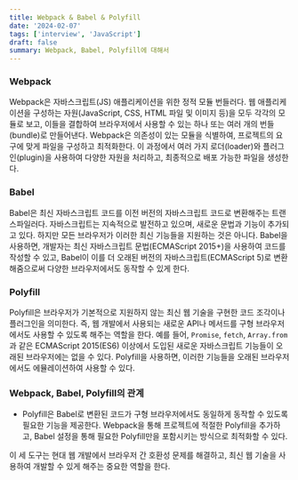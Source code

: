 ```yaml
---
title: Webpack & Babel & Polyfill
date: '2024-02-07'
tags: ['interview', 'JavaScript']
draft: false
summary: Webpack, Babel, Polyfill에 대해서
---
```


### Webpack

Webpack은 자바스크립트(JS) 애플리케이션을 위한 정적 모듈 번들러다. 웹 애플리케이션을 구성하는 자원(JavaScript, CSS, HTML 파일 및 이미지 등)을 모두 각각의 모듈로 보고, 이들을 결합하여 브라우저에서 사용할 수 있는 하나 또는 여러 개의 번들(bundle)로 만들어낸다. Webpack은 의존성이 있는 모듈을 식별하여, 프로젝트의 요구에 맞게 파일을 구성하고 최적화한다. 이 과정에서 여러 가지 로더(loader)와 플러그인(plugin)을 사용하여 다양한 자원을 처리하고, 최종적으로 배포 가능한 파일을 생성한다.

### Babel

Babel은 최신 자바스크립트 코드를 이전 버전의 자바스크립트 코드로 변환해주는 트랜스파일러다. 자바스크립트는 지속적으로 발전하고 있으며, 새로운 문법과 기능이 추가되고 있다. 하지만 모든 브라우저가 이러한 최신 기능들을 지원하는 것은 아니다. Babel을 사용하면, 개발자는 최신 자바스크립트 문법(ECMAScript 2015+)을 사용하여 코드를 작성할 수 있고, Babel이 이를 더 오래된 버전의 자바스크립트(ECMAScript 5)로 변환해줌으로써 다양한 브라우저에서도 동작할 수 있게 한다.

### Polyfill

Polyfill은 브라우저가 기본적으로 지원하지 않는 최신 웹 기술을 구현한 코드 조각이나 플러그인을 의미한다. 즉, 웹 개발에서 사용되는 새로운 API나 메서드를 구형 브라우저에서도 사용할 수 있도록 해주는 역할을 한다. 예를 들어, `Promise`, `fetch`, `Array.from`과 같은 ECMAScript 2015(ES6) 이상에서 도입된 새로운 자바스크립트 기능들이 오래된 브라우저에는 없을 수 있다. Polyfill을 사용하면, 이러한 기능들을 오래된 브라우저에서도 에뮬레이션하여 사용할 수 있다.

### Webpack, Babel, Polyfill의 관계

- Polyfill은 Babel로 변환된 코드가 구형 브라우저에서도 동일하게 동작할 수 있도록 필요한 기능을 제공한다. Webpack을 통해 프로젝트에 적절한 Polyfill을 추가하고, Babel 설정을 통해 필요한 Polyfill만을 포함시키는 방식으로 최적화할 수 있다.

이 세 도구는 현대 웹 개발에서 브라우저 간 호환성 문제를 해결하고, 최신 웹 기술을 사용하여 개발할 수 있게 해주는 중요한 역할을 한다.